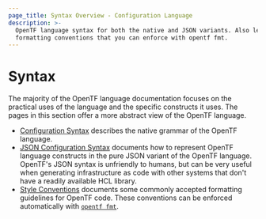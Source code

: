 ```yaml
---
page_title: Syntax Overview - Configuration Language
description: >-
  OpenTF language syntax for both the native and JSON variants. Also learn
  formatting conventions that you can enforce with opentf fmt.
---
```


# Syntax

The majority of the OpenTF language documentation focuses on the practical
uses of the language and the specific constructs it uses. The pages in this
section offer a more abstract view of the OpenTF language.

- [Configuration Syntax](/docs/language/syntax/configuration) describes the native
  grammar of the OpenTF language.
- [JSON Configuration Syntax](/docs/language/syntax/json) documents
  how to represent OpenTF language constructs in the pure JSON variant of the
  OpenTF language. OpenTF's JSON syntax is unfriendly to humans, but can
  be very useful when generating infrastructure as code with other systems that
  don't have a readily available HCL library.
- [Style Conventions](/docs/language/syntax/style) documents some commonly
  accepted formatting guidelines for OpenTF code. These conventions can be
  enforced automatically with [`opentf fmt`](/docs/cli/commands/fmt).
